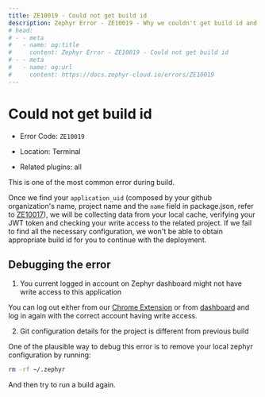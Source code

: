 ```yaml
---
title: ZE10019 - Could not get build id
description: Zephyr Error - ZE10019 - Why we couldn't get build id and the potential workaround
# head: 
# - - meta
#   - name: og:title
#     content: Zephyr Error - ZE10019 - Could not get build id
# - - meta
#   - name: og:url 
#     content: https://docs.zephyr-cloud.io/errors/ZE10019
---
```



# Could not get build id
- Error Code: `ZE10019`

- Location: Terminal

- Related plugins: all

This is one of the most common error during build. 

Once we find your `application_uid` (composed by your github organization's name, project name and the `name` field in package.json, refer to [ZE10017](/errors/ZE10017)), we will be collecting data from your local cache, verifying your JWT token and checking your write access to the related project. If we fail to find all the necessary configuration, we won't be able to obtain appropriate build id for you to continue with the deployment. 


## Debugging the error

1. You current logged in account on Zephyr dashboard might not have write access to this application

You can log out either from our [Chrome Extension](https://chromewebstore.google.com/detail/zephyr-mission-control/liflhldchhinbaeplljlplhnbkdidedn) or from [dashboard](https://app.zephyr-cloud.io) and log in again with the correct account having write access. 


2. Git configuration details for the project is different from previous build

One of the plausible way to debug this error is to remove your local zephyr configuration by running: 


```sh
rm -rf ~/.zephyr 
```
And then try to run a build again. 




